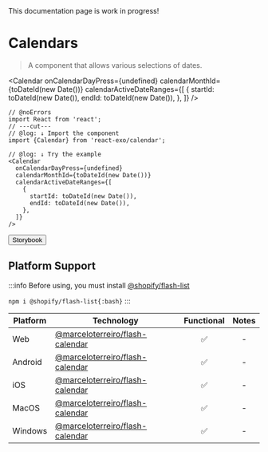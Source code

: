 
<Callout type="warning">
  This documentation page is work in progress!
</Callout>

# Calendars

> A component that allows various selections of dates.

<Calendar
  onCalendarDayPress={undefined}
  calendarMonthId={toDateId(new Date())}
  calendarActiveDateRanges={[
    {
      startId: toDateId(new Date()),
      endId: toDateId(new Date()),
    },
  ]}
/>

```tsx twoslash
// @noErrors
import React from 'react';
// ---cut---
// @log: ↓ Import the component
import {Calendar} from 'react-exo/calendar';

// @log: ↓ Try the example
<Calendar
  onCalendarDayPress={undefined}
  calendarMonthId={toDateId(new Date())}
  calendarActiveDateRanges={[
    {
      startId: toDateId(new Date()),
      endId: toDateId(new Date()),
    },
  ]}
/>
```

<Button href="https://marceloprado.github.io/flash-calendar">Storybook</Button>

## Platform Support

:::info
Before using, you must install [@shopify/flash-list](https://shopify.github.io/flash-list)

`npm i @shopify/flash-list{:bash}`
:::

| Platform | Technology | Functional | Notes |
| -------- | ---------- | :--------: | :---: |
| Web | [@marceloterreiro/flash-calendar](https://marceloprado.github.io/flash-calendar) | ✅ | - |
| Android | [@marceloterreiro/flash-calendar](https://marceloprado.github.io/flash-calendar) | ✅ | - |
| iOS | [@marceloterreiro/flash-calendar](https://marceloprado.github.io/flash-calendar) | ✅ | - |
| MacOS | [@marceloterreiro/flash-calendar](https://marceloprado.github.io/flash-calendar) | ✅ | - |
| Windows | [@marceloterreiro/flash-calendar](https://marceloprado.github.io/flash-calendar) | ✅ | - |
